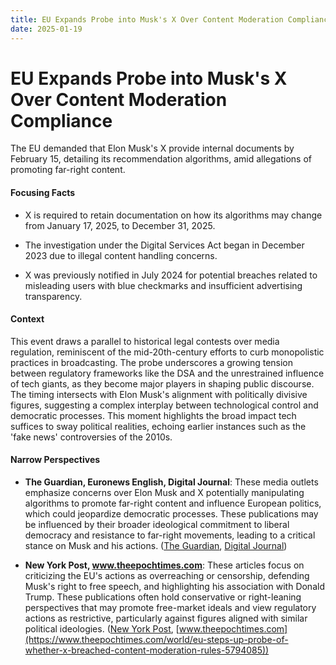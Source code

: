 ```yaml
---
title: EU Expands Probe into Musk's X Over Content Moderation Compliance
date: 2025-01-19
---
```


# EU Expands Probe into Musk's X Over Content Moderation Compliance

The EU demanded that Elon Musk's X provide internal documents by February 15, detailing its recommendation algorithms, amid allegations of promoting far-right content.

#### Focusing Facts

- X is required to retain documentation on how its algorithms may change from January 17, 2025, to December 31, 2025.

- The investigation under the Digital Services Act began in December 2023 due to illegal content handling concerns.

- X was previously notified in July 2024 for potential breaches related to misleading users with blue checkmarks and insufficient advertising transparency.

#### Context

This event draws a parallel to historical legal contests over media regulation, reminiscent of the mid-20th-century efforts to curb monopolistic practices in broadcasting. The probe underscores a growing tension between regulatory frameworks like the DSA and the unrestrained influence of tech giants, as they become major players in shaping public discourse. The timing intersects with Elon Musk's alignment with politically divisive figures, suggesting a complex interplay between technological control and democratic processes. This moment highlights the broad impact tech suffices to sway political realities, echoing earlier instances such as the 'fake news' controversies of the 2010s.

#### Narrow Perspectives

- **The Guardian, Euronews English, Digital Journal**: These media outlets emphasize concerns over Elon Musk and X potentially manipulating algorithms to promote far-right content and influence European politics, which could jeopardize democratic processes. These publications may be influenced by their broader ideological commitment to liberal democracy and resistance to far-right movements, leading to a critical stance on Musk and his actions. ([The Guardian](https://www.theguardian.com/technology/2025/jan/17/eu-asks-x-for-internal-documents-about-algorithms-as-it-steps-up-investigation), [Digital Journal](https://www.digitaljournal.com/tech-science/eu-deepens-probe-into-x-after-musk-outbursts/article))

- **New York Post, www.theepochtimes.com**: These articles focus on criticizing the EU's actions as overreaching or censorship, defending Musk's right to free speech, and highlighting his association with Donald Trump. These publications often hold conservative or right-leaning perspectives that may promote free-market ideals and view regulatory actions as restrictive, particularly against figures aligned with similar political ideologies. ([New York Post](https://nypost.com/2025/01/17/business/eu-steps-up-probe-into-elon-musks-x-days-ahead-of-trump-inauguration/), [www.theepochtimes.com](https://www.theepochtimes.com/world/eu-steps-up-probe-of-whether-x-breached-content-moderation-rules-5794085))
